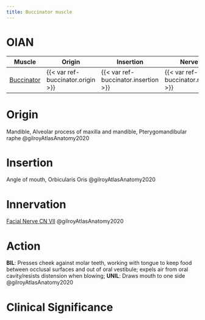 ```yaml
---
title: Buccinator muscle
---
```


# OIAN

| Muscle  | Origin | Insertion | Nerve | Action |
|------|--------|-------|----------|--------|
| [Buccinator]({{< var ref-buccinator.path >}}) | {{< var ref-buccinator.origin >}} | {{< var ref-buccinator.insertion >}} | {{< var ref-buccinator.nerve >}} | {{< var ref-buccinator.action >}} |

# Origin
Mandible, Alveolar process of maxilla and mandible, Pterygomandibular raphe @gilroyAtlasAnatomy2020

# Insertion
Angle of mouth, Orbicularis Oris @gilroyAtlasAnatomy2020

# Innervation

[Facial Nerve CN VII]({{< var ref-cn7.path >}}) @gilroyAtlasAnatomy2020

# Action
**BIL**: Presses cheek against molar teeth, working with tongue to keep food between occlusal surfaces and out of oral vestibule; expels air from oral cavity/resists distension when blowing; **UNIL**: Draws mouth to one side @gilroyAtlasAnatomy2020

# Clinical Significance